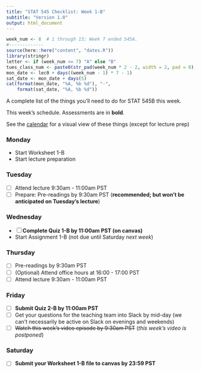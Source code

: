 ```yaml
---
title: "STAT 545 Checklist: Week 1-B"
subtitle: "Version 1.0"
output: html_document
---
```


```r
week_num <- 8  # 1 through 13; Week 7 ended 545A.
#-------------
source(here::here("content", "dates.R"))
library(stringr)
letter <- if (week_num <= 7) "A" else "B"
tues_class_num <- paste0(str_pad(week_num * 2 - 2, width = 2, pad = 0), letter)
mon_date <- lec0 + days((week_num - 1) * 7 - 1)
sat_date <- mon_date + days(5)
cat(format(mon_date, "%A, %b %d"), "-", 
    format(sat_date, "%A, %b %d"))
```

A complete list of the things you'll need to do for STAT 545B this week.

This week's schedule. Assessments are in __bold__. 

See the [calendar](https://stat545.stat.ubc.ca/calendar) for a visual view of these things (except for lecture prep)

### Monday

- Start Worksheet 1-B
- Start lecture preparation

### Tuesday

- [ ] Attend lecture 9:30am - 11:00am PST
- [ ] Prepare: Pre-readings by 9:30am PST (**recommended; but won't be anticipated on Tuesday's lecture**)

### Wednesday

- [ ] __Complete Quiz 1-B by 11:00am PST (on canvas)__
- Start Assignment 1-B (not due until Saturday _next week_)

### Thursday

- [ ] Pre-readings by 9:30am PST
- [ ] (Optional) Attend office hours at 16:00 - 17:00 PST
- [ ] Attend lecture 9:30am - 11:00am PST

### Friday

- [ ] __Submit Quiz 2-B by 11:00am PST__
- [ ] Get your questions for the teaching team into Slack by mid-day (we can't necessarily be active on Slack on evenings and weekends)
- [ ] ~~Watch this week's video episode by 9:30am PST~~ (*this week's video is postponed*)

### Saturday

- [ ] __Submit your Worksheet 1-B file to canvas by 23:59 PST__